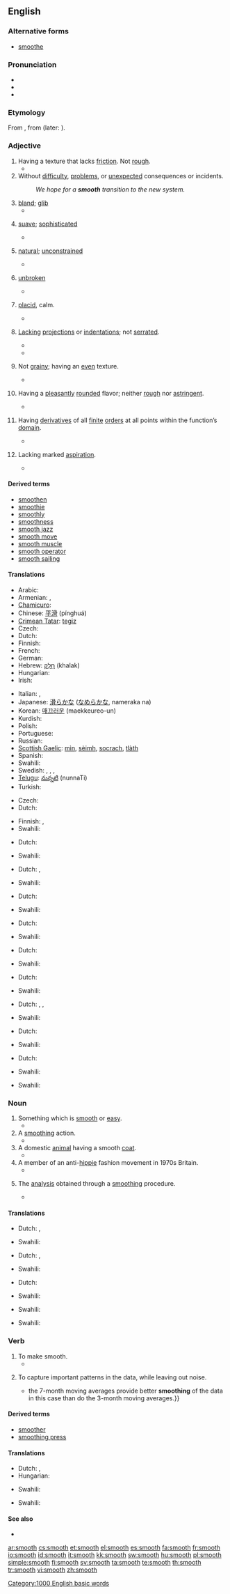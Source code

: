 ==English==

===Alternative forms===
* {{sense|verb}} [[smoothe]]

===Pronunciation===
* {{IPA|/smuːð/}}
* {{audio|en-us-smooth.ogg|Audio (US)}}
* {{rhymes|uːð}}

===Etymology===
From {{etyl|enm}} {{term|smothe|lang=enm}}, from {{etyl|ang}} {{term|smeþe|smēþe|lang=ang}} (later: {{term|smoþ|smōþ|lang=ang}}).

===Adjective===
{{en-adj|smoother|smoothest}}

# Having a texture that lacks [[friction]].  Not [[rough]].
#* {{quote-book|year=2005|author=Lesley Brown|title=Sophist|extra=[[w:Stephanus pagination|229e]]|by=[[w:Plato|Plato]]
|passage=Teaching that’s done by talking seems to have one rough path and another part which is '''smoother'''.}}
# Without [[difficulty]], [[problems]], or [[unexpected]] consequences or incidents.
#: ''We hope for a '''smooth''' transition to the new system.''
# [[bland]]; [[glib]]
#* {{quote-book|year=1912|author=Gustavus Myers|title=History of the Supreme Court of the United States|url=http://books.google.com/books?id=Mt89AAAAIAAJ|page=133
|passage=This feeling, grounded on the experience of centuries of oppression, was not to be allayed by '''smooth''' explanations on the part of the advocates of the Constitution.}}
# {{context|of a person}} [[suave]]; [[sophisticated]]
#* {{quote-book|year=2003|author=T. Lewis Humphrey|title=The Price of Love|isbn=0595272606|url=http://books.google.com/books?id=vjavgdWaY8kC|page=279
|passage=He was so '''smooth''' and handsome. He knew just what to say and when to say it.}}
# {{context|of an action}} [[natural]]; [[unconstrained]]
#* {{quote-book|year=2006|title=Reading for Fluency|author=Mary Kay Moskal and Camille Blachowicz|url=http://books.google.com/books?id=ZHWaNQqTMLwC|isbn=1593852649|page=3
|passage=In order for a reading to be '''smooth''' and effortless, readers must be able to recognize and read words accurately, automatically, and quickly.}}
# {{context|of a motion}} [[unbroken]]
#* {{quote-book|year=1927|author=United States National Guard Bureau|title=Manual of Basic Training and Standards of Proficiency for the National Guard
|url=http://books.google.com/books?id=uwxIAAAAIAAJ|page=181
|passage=Demonstrate first by the numbers and then as one '''smooth''' movement.}}
# {{especially|of water}} [[placid]], calm.
#* {{quote-book|year=1898|author=John Donaldson Ford|title=An American Cruiser in the East|url=http://books.google.com/books?id=5G5CAAAAIAAJ|page=47
|passage=As we worked to the southward, we picked up fair weather, and enjoyed '''smooth''' seas and pleasant skies.}}
# {{context|of an edge}} [[lack|Lacking]] [[projection]]s or [[indentation]]s; not [[serrated]].
#* {{quote-book|year=1994|author=Robert E. Swanson|title=A Field Guide to the Trees and Shrubs of the Southern Appalachians|isbn=0801845564|url=http://books.google.com/books?id=0wxY2k8TS_wC|page=8
|passage=A leaf having a '''smooth''' margin, without teeth or indentations of any kind, is called entire.}}
#* {{quote-book|year=1997|author=Christopher Dickey|title=Innocent Blood: A Novel|isbn=0684842009|url=http://books.google.com/books?id=qpdZZ9y9DxUC|page=91
|passage=Out of the handles flipped the '''smooth''' blade and the serrated blade, which was dangerously sharp, the flathead screwdrivers, the Phillips screwdriver, the can opener, the awl.}}
# {{context|of food or drink}} Not [[grainy]]; having an [[even]] texture.
#* {{quote-book|year=1997|author=Lou Seibert Pappas|title=Sorbets and Ice Creams|isbn=0811815730|url=http://books.google.com/books?id=MQ7gxYAz0OoC|page=19
|passage=A compact and stylish design, it produces 1 generous quart of excellent, '''smooth''' ice cream in 20 to 25 minutes.}}
# {{context|of a beverage}} Having a [[pleasant]]ly [[rounded]] flavor; neither [[rough]] nor [[astringent]].
#* {{quote-book|year=2002|author=Candace Irvin|title=For His Eyes Only|isbn=0373079362|url=http://books.google.com/books?id=gfFrU4YJ-8oC|page=9
|passage=The coffee was '''smooth''', so smooth she took another sip.}}
# {{mathematics|of a function}} Having [[derivative]]s of all [[finite]] [[order]]s at all points within the function’s [[domain]].
#* {{quote-book|year=2003|author=Eric W. Weisstein|title=CRC Concise Encyclopedia of Mathematics|isbn=1584883472|url=http://books.google.com/books?id=taoW6K3sFfUC&|page=419
|passage=Any ANALYTIC FUNCTION is '''smooth'''. But a smooth function is not necessarily analytic.}}
# {{linguistics|classical studies|of a vowel}} Lacking marked [[aspiration]].
#* {{quote-book|year=1830|author=Benjamin Franklin Fisk|title=A Grammar of the Greek Language|url=http://books.google.com/books?id=_rQRAAAAIAAJ|page=5
|passage=''{{IPAchar|Ου}}'' becomes ''{{IPAchar|οὐκ}}'' before a '''smooth''' vowel, and ''{{IPAchar|οὐχ}}'' before an aspirate.}}

====Derived terms====
* [[smoothen]]
* [[smoothie]]
* [[smoothly]]
* [[smoothness]]
* [[smooth jazz]]
* [[smooth move]]
* [[smooth muscle]]
* [[smooth operator]]
* [[smooth sailing]]

====Translations====
{{trans-top|lacking friction, not rough}}
* Arabic: {{Arab|[[ناعم]]}} {{unicode|(naʕm)}}
* Armenian: {{t-|hy|հարթ|tr=hart'|sc=Armn|xs=Armenian}}, {{t-|hy|ողորկ|tr=oġork|sc=Armn|xs=Armenian}}
* [[Chamicuro]]: {{tø|ccc|pya'sino}}
* Chinese: [[平滑]] (pínghuá)
* [[Crimean Tatar]]: [[tegiz]]
* Czech: {{t-|cs|hladký|m}}
* Dutch: {{t+|nl|glad}}
* Finnish: {{t-|fi|sileä}}
* French: {{t+|fr|lisse}}
* German: {{t+|de|glatt}}
* Hebrew: [[חלק|חָלָק]] (khalak)
* Hungarian: {{t+|hu|sima}}
* Irish: {{t-|ga|caoin|xs=Irish}}
{{trans-mid}}
* Italian: {{t+|it|liscio}}, {{t+|it|mellifluo}}
* Japanese: [[滑らか]]な ([[なめらか]]な, nameraka na)
* Korean: [[매끄러운]] (maekkeureo-un)
* Kurdish: {{ku-Arab|[[لووس]]}}
* Polish: {{t-|pl|gładki}}
* Portuguese: {{t+|pt|liso}}
* Russian: {{t+|ru|гладкий|tr=gládkij|sc=Cyrl}}
* [[Scottish Gaelic]]: [[mìn]], [[sèimh]], [[socrach]], [[tlàth]]
* Spanish: {{t+|es|liso}}
* Swahili: {{t|sw|laini}}
* Swedish: {{t+|sv|jämn}}, {{t+|sv|len}}, {{t+|sv|hal}}, {{t-|sv|slät}}
* [[Telugu]]: [[నున్నటి]] (nunnaTi)
* Turkish: {{t+|tr|pürüzsüz}}
{{trans-bottom}}

{{trans-top|without difficulty}}
* Czech: {{t-|cs|hladký|m}}
* Dutch: {{t+|nl|vlot}}
{{trans-mid}}
* Finnish: {{t-|fi|sujuva}}, {{t-|fi|kitkaton}}
* Swahili: {{t|sw|laini}}
{{trans-bottom}}

{{trans-top|bland; glib}}
* Dutch: {{t+|nl|glad}}
{{trans-mid}}
* Swahili: {{t|sw|laini}}
{{trans-bottom}}

{{trans-top|suave; sophisticated}}
* Dutch: {{t+|nl|vlot}}, {{t+|nl|glad}}
{{trans-mid}}
* Swahili: {{t|sw|laini}}
{{trans-bottom}}

{{trans-top|action: natural; unconstrained}}
* Dutch: {{t+|nl|glad}}
{{trans-mid}}
* Swahili: {{t|sw|laini}}
{{trans-bottom}}

{{trans-top|motion: unbroken}}
* Dutch: {{t+|nl|vlot}}
{{trans-mid}}
* Swahili: {{t|sw|laini}}
{{trans-bottom}}

{{trans-top|placid, calm}}
* Dutch: {{t+|nl|glad}}
{{trans-mid}}
* Swahili: {{t|sw|laini}}
{{trans-bottom}}

{{trans-top|edge: lacking projections or indentations; not serrated}}
* Dutch: {{t+|nl|glad}}
{{trans-mid}}
* Swahili: {{t|sw|laini}}
{{trans-bottom}}

{{trans-top|food or drink: not grainy; having an even texture}}
* Dutch: {{t+|nl|glad}}, {{t+|nl|zacht}}, {{t+|nl|fijn}}
{{trans-mid}}
* Swahili: {{t|sw|laini}}
{{trans-bottom}}

{{trans-top|beverage: having a pleasantly rounded flavor; neither rough nor astringent}}
* Dutch: {{t+|nl|fijn}}
{{trans-mid}}
* Swahili: {{t|sw|laini}}
{{trans-bottom}}

{{trans-top|mathematics, of a function: Having derivatives of all finite orders at all points within the function’s domain}}
* Dutch: {{t+|nl|glad}}
{{trans-mid}}
* Swahili: {{t|sw|laini}}
{{trans-bottom}}

{{trans-top|linguistics, classical studies, of a vowel: lacking marked aspiration}}
* Swahili: {{t|sw|laini}}
{{trans-mid}}
{{trans-bottom}}

===Noun===
{{en-noun}}

# Something which is [[smooth#Adjective|smooth]] or [[easy]].
#* {{quote-book|year=1860|author=Anne Manning|title=The Day of Small Things|url=http://books.google.com/books?id=U88BAAAAQAAJ|page=81
|passage=Things are often equalized by roughs and '''smooths''' being set against one another.}}
# A [[smoothing]] action.
#* {{quote-book|year=2006|author=Julienne Van Loon|title=Road Story|isbn=1741146216|url=http://books.google.com/books?id=oD661LYR7poC|page=12
|passage=She brushes down her hair with a little bit of spit and a '''smooth''' of her hand and opens the bright green door, walking a few metres, squinting.}}
# A domestic [[animal]] having a smooth [[coat]].
#* {{quote-book|year=1916|author=William Ernest Castle and Sewall Wright|title=Studies of Inheritance in Guinea-pigs and Rats|url=http://books.google.com/books?id=rM20mPisnVEC|page=104
|passage=In the 4-toe stock there is a wide gap between the lowest rough and the '''smooths''' which come from the same parents.}}
# A member of an anti-[[hippie]] fashion movement in 1970s Britain.
#* {{quote-book|year=1999|author=Peter Childs and Mike Storry|title=Encyclopedia of Contemporary British Culture|isbn=0806991356|url=http://books.google.com/books?id=2_3xXme4Q7sC|page=188
|passage=By the early 1970s, skinhead culture began to mutate into the variant ‘white ethnic’ styles of the suedeheads and '''smooths'''.}}
# {{statistics}} The [[analysis]] obtained through a [[smoothing]] procedure.
#* {{quote-book|year=1990|author=Wolfgang Härdle|title=Applied Nonparametric Regression|isbn=0521429501|url=http://books.google.com/books?id=SF_4pzssFSQC|page=17
|passage=A '''smooth''' of the potato data set has already been given in Figure 1.2.}}

====Translations====
{{trans-top|something which is smooth or easy}}
* Dutch: {{t-|nl|gladheid|f}}, {{t|nl|glads|n}}
{{trans-mid}}
* Swahili: {{t|sw|laini}}
{{trans-bottom}}

{{trans-top|smoothing action}}
* Dutch: {{t|nl|zwaai|m}}, {{t|nl|streling|f}}
{{trans-mid}}
* Swahili: {{t|sw|laini}}
{{trans-bottom}}

{{trans-top|domestic animal having a smooth coat}}
* Dutch: {{t|nl|gladhuidige|c}}
{{trans-mid}}
* Swahili: {{t|sw|laini}}
{{trans-bottom}}

{{trans-top|member of an anti-hippie fashion movement in 1970s Britain}}
* Swahili: {{t|sw|laini}}
{{trans-mid}}
{{trans-bottom}}

{{trans-top|statistics: analysis obtained through a smoothing procedure}}
* Swahili: {{t|sw|laini}}
{{trans-mid}}
{{trans-bottom}}

===Verb===
{{en-verb}}

# To make smooth.
#* {{quote-book|year=1961|author=William Gibson|title=The Miracle Worker|isbn=0573612382|url=http://books.google.com/books?id=K8OcWWjRNKoC|page=37
|passage=She '''smooths''' her skirt, looking as composed and ladylike as possible.}}
# {{statistics|image processing|digital audio}} To capture important patterns in the data, while leaving out noise.
#* {{quote-book|year=1999|author=Murray R. Spiegel and Larry J. Stephens|title=Schaum’s Outline of Theory and Problems of Statistics|isbn=0070602816|url=http://books.google.com/books?id=a6m_I4a2fmsC|page=457
|passage={{...}} the 7-month moving averages provide better '''smoothing''' of the data in this case than do the 3-month moving averages.}}

====Derived terms====
* [[smoother]]
* [[smoothing press]]

====Translations====
{{trans-top|make smooth}}
* Dutch: {{t+|nl|glad}} {{t+|nl|maken}}, {{t|nl|gladstrijken}}
* Hungarian: {{t-|hu|simít}}
{{trans-mid}}
* Swahili: {{t|sw|laini}}
{{trans-bottom}}

{{trans-top|statistics: capture important patterns in the data, while leaving out noise}}
* Swahili: {{t|sw|laini}}
{{trans-mid}}
{{trans-bottom}}

====See also====
* {{pedialite|smoothing}}

[[Category:1000 English basic words]]

[[ar:smooth]]
[[cs:smooth]]
[[et:smooth]]
[[el:smooth]]
[[es:smooth]]
[[fa:smooth]]
[[fr:smooth]]
[[io:smooth]]
[[id:smooth]]
[[it:smooth]]
[[kk:smooth]]
[[sw:smooth]]
[[hu:smooth]]
[[pl:smooth]]
[[simple:smooth]]
[[fi:smooth]]
[[sv:smooth]]
[[ta:smooth]]
[[te:smooth]]
[[th:smooth]]
[[tr:smooth]]
[[vi:smooth]]
[[zh:smooth]]